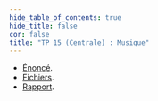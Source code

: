 ```yaml
---
hide_table_of_contents: true
hide_title: false
cor: false
title: "TP 15 (Centrale) : Musique"
---
```


- [Énoncé](../cs/musique/musique.pdf).
- [Fichiers](../cs/musique/musique_fichiers.zip).
- [Rapport](../cs/musique/musique_rapport.pdf).

